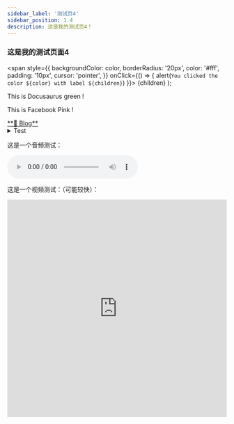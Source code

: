 ```yaml
---
sidebar_label: '测试页4'
sidebar_position: 1.4
description: 这是我的测试页4！
---
```


### 这是我的测试页面4
  <span
    style={{
      backgroundColor: color,
      borderRadius: '20px',
      color: '#fff',
      padding: '10px',
      cursor: 'pointer',
    }}
    onClick={() => {
      alert(`You clicked the color ${color} with label ${children}`)
    }}>
    {children}
  </span>
);

This is <Highlight color="#25c2a0">Docusaurus green</Highlight> !

This is <Highlight color="#F2BBE0">Facebook Pink</Highlight> !
<div className='flex gap-5' >
  <a href="\blog" class="source_card_button" target="_blank">**📂 Blog**</a>
</div>

<div style={{ marginBottom: '20px' }}></div>

<details>
<summary>Test</summary>

example:
```c
int main(){
    while(1){
        
    }
}
```

</details>

<p>这是一个音频测试：</p>
<audio controls>
  <source src="/audio/王铮亮-不凡.mp3" type="audio/mpeg" />
  您的浏览器不支持音频播放，请升级或使用其他浏览器。
</audio>

<p>这是一个视频测试：（可能较快）：</p>
<iframe 
  width="100%" 
  height="500" 
  src="https://www.bilibili.com/bangumi/play/ep733316" 
  frameborder="0" 
  allowfullscreen>
</iframe>